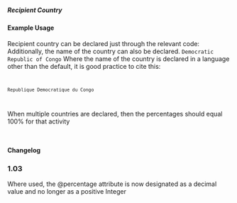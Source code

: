 ===== Recipient Country ===== 
{{for revision 1.03}}

==== Example Usage ====

Recipient country can be declared just through the relevant code:
<code xml>
<recipient-country code="CG"/>
</code>
Additionally, the name of the country can also be declared.
<code xml>
<recipient-country code="CG">Democratic Republic of Congo</recipient-country>
</code>
Where the name of the country is declared in a language other than the default, it is good practice to cite this:
<code xml>
 <recipient-country code="CG" xml:lang="fr">Republique Democratique du Congo</recipient-country>
</code>
When multiple countries are declared, then the percentages should equal 100% for that activity

<code xml>
<recipient-country code="CG" percentage="60"/>
<recipient-country code="AO" percentage="40"/>
</code>

==== Changelog ====
===1.03===
Where used, the @percentage attribute is now designated as a decimal value and no longer as a positive Integer